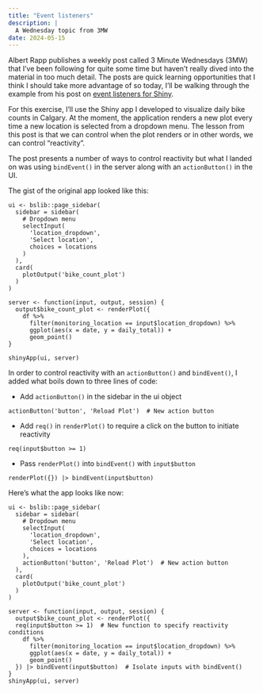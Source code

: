 ```yaml
---
title: "Event listeners"
description: |
  A Wednesday topic from 3MW
date: 2024-05-15
---
```


Albert Rapp publishes a weekly post called 3 Minute Wednesdays (3MW) that I've been following for quite some time but haven't really dived into the material in too much detail. The posts are quick learning opportunities that I think I should take more advantage of so today, I'll be walking through the example from his post on [event listeners for Shiny](https://3mw.albert-rapp.de/).

For this exercise, I'll use the Shiny app I developed to visualize daily bike counts in Calgary. At the moment, the application renders a new plot every time a new location is selected from a dropdown menu. The lesson from this post is that we can control when the plot renders or in other words, we can control "reactivity".

The post presents a number of ways to control reactivity but what I landed on was using `bindEvent()` in the server along with an `actionButton()` in the UI.

The gist of the original app looked like this:

```         
ui <- bslib::page_sidebar(
  sidebar = sidebar(
    # Dropdown menu
    selectInput(
      'location_dropdown',
      'Select location',
      choices = locations
    )
  ),
  card(
    plotOutput('bike_count_plot')
  )
)

server <- function(input, output, session) {
  output$bike_count_plot <- renderPlot({
    df %>%
      filter(monitoring_location == input$location_dropdown) %>%
      ggplot(aes(x = date, y = daily_total)) +
      geom_point()
}

shinyApp(ui, server)
```

In order to control reactivity with an `actionButton()` and `bindEvent()`, I added what boils down to three lines of code:

-   Add `actionButton()` in the sidebar in the ui object

```         
actionButton('button', 'Reload Plot')  # New action button
```

-   Add `req()` in `renderPlot()` to require a click on the button to initiate reactivity

```         
req(input$button >= 1)
```

-   Pass `renderPlot()` into `bindEvent()` with `input$button`

```         
renderPlot({}) |> bindEvent(input$button)
```

Here's what the app looks like now:

```         
ui <- bslib::page_sidebar(
  sidebar = sidebar(
    # Dropdown menu
    selectInput(
      'location_dropdown',
      'Select location',
      choices = locations
    ),
    actionButton('button', 'Reload Plot')  # New action button
  ),
  card(
    plotOutput('bike_count_plot')
  )
)

server <- function(input, output, session) {
  output$bike_count_plot <- renderPlot({
  req(input$button >= 1)  # New function to specify reactivity conditions
    df %>%
      filter(monitoring_location == input$location_dropdown) %>%
      ggplot(aes(x = date, y = daily_total)) +
      geom_point()
  }) |> bindEvent(input$button)  # Isolate inputs with bindEvent()
}
shinyApp(ui, server)
```
